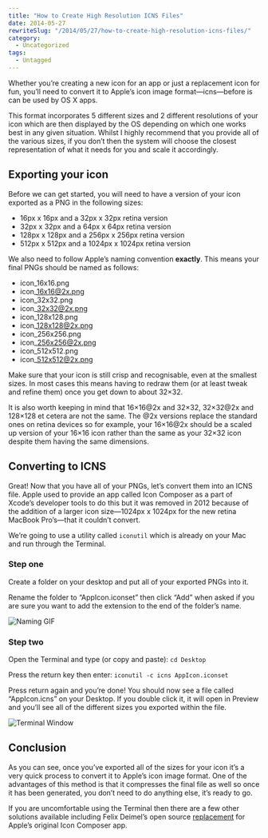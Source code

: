 ```yaml
---
title: "How to Create High Resolution ICNS Files"
date: 2014-05-27
rewriteSlug: "/2014/05/27/how-to-create-high-resolution-icns-files/"
category:
  - Uncategorized
tags:
  - Untagged
---
```


Whether you’re creating a new icon for an app or just a replacement icon for fun, you’ll need to convert it to Apple’s icon image format—icns—before is can be used by OS X apps.

This format incorporates 5 different sizes and 2 different resolutions of your icon which are then displayed by the OS depending on which one works best in any given situation. Whilst I highly recommend that you provide all of the various sizes, if you don’t then the system will choose the closest representation of what it needs for you and scale it accordingly.

## Exporting your icon

Before we can get started, you will need to have a version of your icon exported as a PNG in the following sizes:

- 16px x 16px and a 32px x 32px retina version
- 32px x 32px and a 64px x 64px retina version
- 128px x 128px and a 256px x 256px retina version
- 512px x 512px and a 1024px x 1024px retina version

We also need to follow Apple’s naming convention **exactly**. This means your final PNGs should be named as follows:

- icon\_16x16.png
- icon\_16x16@2x.png
- icon\_32x32.png
- icon\_32x32@2x.png
- icon\_128x128.png
- icon\_128x128@2x.png
- icon\_256x256.png
- icon\_256x256@2x.png
- icon\_512x512.png
- icon\_512x512@2x.png

Make sure that your icon is still crisp and recognisable, even at the smallest sizes. In most cases this means having to redraw them (or at least tweak and refine them) once you get down to about 32×32.

It is also worth keeping in mind that 16×16@2x and 32×32, 32×32@2x and 128×128 et cetera are not the same. The @2x versions replace the standard ones on retina devices so for example, your 16×16@2x should be a scaled up version of your 16×16 icon rather than the same as your 32×32 icon despite them having the same dimensions.

## Converting to ICNS

Great! Now that you have all of your PNGs, let’s convert them into an ICNS file. Apple used to provide an app called Icon Composer as a part of Xcode’s developer tools to do this but it was removed in 2012 because of the addition of a larger icon size—1024px x 1024px for the new retina MacBook Pro’s—that it couldn’t convert.

We’re going to use a utility called `iconutil` which is already on your Mac and run through the Terminal.

### Step one

Create a folder on your desktop and put all of your exported PNGs into it.

Rename the folder to “AppIcon.iconset” then click “Add” when asked if you are sure you want to add the extension to the end of the folder’s name.

![Naming GIF](https://elliotekj.com/wp-content/uploads/2017/04/naming.gif)

### Step two

Open the Terminal and type (or copy and paste): `cd Desktop`

Press the return key then enter: `iconutil -c icns AppIcon.iconset`

Press return again and you’re done! You should now see a file called “AppIcon.icns” on your Desktop. If you double click it, it will open in Preview and you’ll see all of the different sizes you exported within the file.

![Terminal Window](https://elliotekj.com/wp-content/uploads/2017/04/terminal.png)

## Conclusion

As you can see, once you’ve exported all of the sizes for your icon it’s a very quick process to convert it to Apple’s icon image format. One of the advantages of this method is that it compresses the final file as well so once it has been generated, you don’t need to do anything else, it’s ready to go.

If you are uncomfortable using the Terminal then there are a few other solutions available including Felix Deimel’s open source [replacement](http://www.lemonmojo.com/work#IconComposer2x) for Apple’s original Icon Composer app.
  